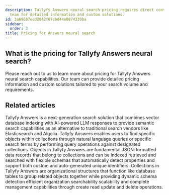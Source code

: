 ```yaml
---
description: Tallyfy Answers neural search pricing requires direct contact with their
  team for detailed information and custom solutions.
id: 3a696b7eed2842f07ebd44e0874339ba
sidebar:
  order: 3
title: Pricing for Answers neural search
---
```


## What is the pricing for Tallyfy Answers neural search?

Please reach out to us to learn more about pricing for Tallyfy Answers neural search capabilities. Our team can provide detailed pricing information and custom solutions tailored to your search volume and requirements.


## Related articles
<CardGrid>
<LinkTitleCard header="<b>Overview</b>" href="/products/answers/" > Tallyfy Answers is a next-generation search solution that combines vector database indexing with AI-powered LLM responses to provide semantic search capabilities as an alternative to traditional search vendors like Elasticsearch and Algolia. </LinkTitleCard>
<LinkTitleCard header="<b>Answers > Search</b>" href="/products/answers/search/" > Tallyfy Answers enables users to find specific objects within collections through natural language queries or specific search terms by performing query operations against designated collections. </LinkTitleCard>
<LinkTitleCard header="<b>Answers > Objects</b>" href="/products/answers/objects/" > Objects in Tallyfy Answers are fundamental JSON-formatted data records that belong to collections and can be indexed retrieved and searched with flexible schemas that automatically detect properties and support both custom and auto-generated unique identifiers. </LinkTitleCard>
<LinkTitleCard header="<b>Answers > Collections</b>" href="/products/answers/collections/" > Collections in Tallyfy Answers are organizational structures that function like database tables to group related objects together while providing dynamic schema detection efficient organization searchability scalability and complete management capabilities through create read update and delete operations. </LinkTitleCard>
</CardGrid>